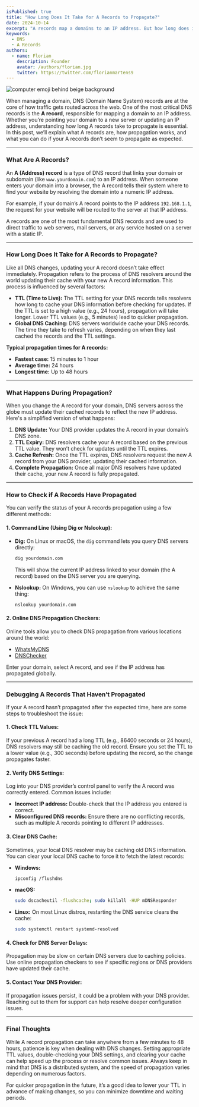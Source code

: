 ```yaml
---
isPublished: true  
title: "How Long Does It Take for A Records to Propagate?"  
date: 2024-10-14  
excerpt: "A records map a domains to an IP address. But how long does it take for A records to propagate?"  
keywords:
  - DNS
  - A Records
authors:
  - name: Florian
    description: Founder
    avatar: /authors/florian.jpg
    twitter: https://twitter.com/florianmartens9 
---
```


<Img src="/post-media/0017-a-record.png" height={554} width={1280} alt="computer emoji behind beige background" />

When managing a domain, DNS (Domain Name System) records are at the core of how traffic gets routed across the web. 
One of the most critical DNS records is the **A record**, responsible for mapping a domain to an IP address. Whether you’re pointing your domain to a new server or updating an IP address, understanding how long A records take to propagate is essential. In this post, we’ll explain what A records are, how propagation works, and what you can do if your A records don’t seem to propagate as expected.

---

### What Are A Records?

An **A (Address) record** is a type of DNS record that links your domain or subdomain (like `www.yourdomain.com`) to an IP address. When someone enters your domain into a browser, the A record tells their system where to find your website by resolving the domain into a numeric IP address.

For example, if your domain’s A record points to the IP address `192.168.1.1`, the request for your website will be routed to the server at that IP address.

A records are one of the most fundamental DNS records and are used to direct traffic to web servers, mail servers, or any service hosted on a server with a static IP.

---

### How Long Does It Take for A Records to Propagate?

Like all DNS changes, updating your A record doesn’t take effect immediately. Propagation refers to the process of DNS resolvers around the world updating their cache with your new A record information. This process is influenced by several factors:

- **TTL (Time to Live):** The TTL setting for your DNS records tells resolvers how long to cache your DNS information before checking for updates. If the TTL is set to a high value (e.g., 24 hours), propagation will take longer. Lower TTL values (e.g., 5 minutes) lead to quicker propagation.
- **Global DNS Caching:** DNS servers worldwide cache your DNS records. The time they take to refresh varies, depending on when they last cached the records and the TTL settings.

**Typical propagation times for A records:**
- **Fastest case:** 15 minutes to 1 hour
- **Average time:** 24 hours
- **Longest time:** Up to 48 hours

---

### What Happens During Propagation?

When you change the A record for your domain, DNS servers across the globe must update their cached records to reflect the new IP address. Here's a simplified version of what happens:
1. **DNS Update:** Your DNS provider updates the A record in your domain’s DNS zone.
2. **TTL Expiry:** DNS resolvers cache your A record based on the previous TTL value. They won’t check for updates until the TTL expires.
3. **Cache Refresh:** Once the TTL expires, DNS resolvers request the new A record from your DNS provider, updating their cached information.
4. **Complete Propagation:** Once all major DNS resolvers have updated their cache, your new A record is fully propagated.

---

### How to Check if A Records Have Propagated

You can verify the status of your A records propagation using a few different methods:

#### 1. **Command Line (Using Dig or Nslookup):**
- **Dig:** On Linux or macOS, the `dig` command lets you query DNS servers directly:
    ```bash
    dig yourdomain.com
    ```
    This will show the current IP address linked to your domain (the A record) based on the DNS server you are querying.

- **Nslookup:** On Windows, you can use `nslookup` to achieve the same thing:
    ```bash
    nslookup yourdomain.com
    ```

#### 2. **Online DNS Propagation Checkers:**
Online tools allow you to check DNS propagation from various locations around the world:
- [WhatsMyDNS](https://www.whatsmydns.net/)
- [DNSChecker](https://dnschecker.org/)

Enter your domain, select A record, and see if the IP address has propagated globally.

---

### Debugging A Records That Haven’t Propagated

If your A record hasn’t propagated after the expected time, here are some steps to troubleshoot the issue:

#### 1. **Check TTL Values:**
If your previous A record had a long TTL (e.g., 86400 seconds or 24 hours), DNS resolvers may still be caching the old record. Ensure you set the TTL to a lower value (e.g., 300 seconds) before updating the record, so the change propagates faster.

#### 2. **Verify DNS Settings:**
Log into your DNS provider’s control panel to verify the A record was correctly entered. Common issues include:
- **Incorrect IP address:** Double-check that the IP address you entered is correct.
- **Misconfigured DNS records:** Ensure there are no conflicting records, such as multiple A records pointing to different IP addresses.

#### 3. **Clear DNS Cache:**
Sometimes, your local DNS resolver may be caching old DNS information. You can clear your local DNS cache to force it to fetch the latest records:
- **Windows:**
    ```bash
    ipconfig /flushdns
    ```
- **macOS:**
    ```bash
    sudo dscacheutil -flushcache; sudo killall -HUP mDNSResponder
    ```
- **Linux:** On most Linux distros, restarting the DNS service clears the cache:
    ```bash
    sudo systemctl restart systemd-resolved
    ```

#### 4. **Check for DNS Server Delays:**
Propagation may be slow on certain DNS servers due to caching policies. Use online propagation checkers to see if specific regions or DNS providers have updated their cache.

#### 5. **Contact Your DNS Provider:**
If propagation issues persist, it could be a problem with your DNS provider. Reaching out to them for support can help resolve deeper configuration issues.

---

### Final Thoughts

While A record propagation can take anywhere from a few minutes to 48 hours, patience is key when dealing with DNS changes. Setting appropriate TTL values, double-checking your DNS settings, and clearing your cache can help speed up the process or resolve common issues. Always keep in mind that DNS is a distributed system, and the speed of propagation varies depending on numerous factors.

For quicker propagation in the future, it’s a good idea to lower your TTL in advance of making changes, so you can minimize downtime and waiting periods.